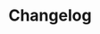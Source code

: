 ---
title: Changelog
description: Changelogs and improvements to the Documents projects.
keywords: ["changelog", "guide", "nextjs", "documents"]
---